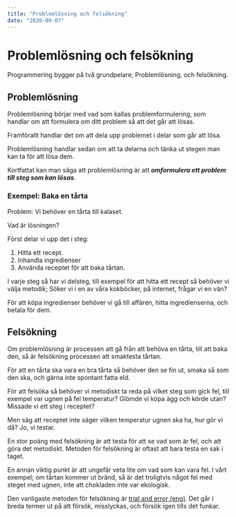 ```yaml
---
title: "Problemlösning och felsökning"
date: "2020-09-07"
---
```


# Problemlösning och felsökning

Programmering bygger på två grundpelare; Problemlösning, och felsökning.

## Problemlösning

Problemlösning börjar med vad som kallas problemformulering, som handlar om att formulera om ditt problem så att det går att lösas.

Framförallt handlar det om att dela upp problemet i delar som går att lösa.

Problemlösning handlar sedan om att ta delarna och tänka ut stegen man kan ta för att lösa dem.

Kortfattat kan man säga att problemlösning är att **_omformulera ett problem till steg som kan lösas_**.

### Exempel: Baka en tårta

Problem: Vi behöver en tårta till kalaset.

Vad är lösningen?

Först delar vi upp det i steg:

1. Hitta ett recept.
2. Inhandla ingredienser
3. Använda receptet för att baka tårtan.

I varje steg så har vi delsteg, till exempel för att hitta ett recept så behöver vi välja metodik; Söker vi i en av våra kokböcker, på internet, frågar vi en vän?

För att köpa ingredienser behöver vi gå till affären, hitta ingredienserna, och betala för dem.

## Felsökning

Om problemlösning är processen att gå från att behöva en tårta, till att baka den, så är felsökning processen att smaktesta tårtan.

För att en tårta ska vara en bra tårta så behöver den se fin ut, smaka så som den ska, och gärna inte spontant fatta eld.

För att felsöka så behöver vi metodiskt ta reda på vilket steg som gick fel, till exempel var ugnen på fel temperatur? Glömde vi köpa ägg och körde utan? Missade vi ett steg i receptet?

Men säg att receptet inte säger vilken temperatur ugnen ska ha, hur gör vi då? Jo, vi testar.

En stor poäng med felsökning är att testa för att se vad som är fel, och att göra det metodiskt. Metoden för felsökning är oftast att bara testa en sak i taget.

En annan viktig punkt är att ungefär veta lite om vad som kan vara fel. I vårt exempel; om tårtan kommer ut bränd, så är det troligtvis något fel med steget med ugnen, inte att chokladen inte var ekologisk.

Den vanligaste metoden för felsökning är [trial and error (eng)](https://en.wikipedia.org/wiki/Trial_and_error). Det går i breda termer ut på att försök, misslyckas, och försök igen tills det funkar.
